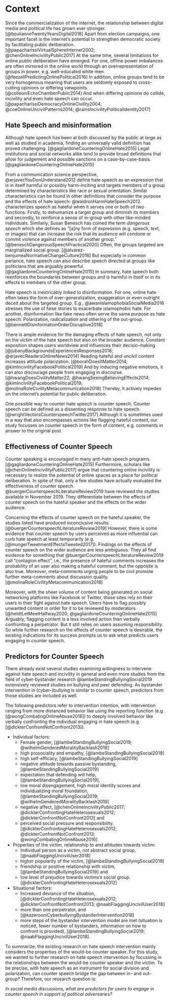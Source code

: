 # Context
Since the commercialization of the internet, the relationship between digital media and political life has grown ever stronger. [@boulianneTwentyYearsDigital2018] Apart from election campaigns, one important facet is the internet's potential to strengthen democratic society by facilitating public deliberation. [@papacharissiVirtualSphereInternet2002; @chenOnlineIncivilityPublic2017] At the same time, several limitations for online public deliberation have emerged. For one, offline power imbalances are often mirrored in the online world through an overrepresentation of groups in power, e.g. well-educated white men. [@feezellPredictingOnlinePolitical2016] In addition, online groups tend to be very homogenous meaning that users are seldomly exposed to cross-cutting opinions or differing viewpoints. [@colleoniEchoChamberPublic2014] And when differing opinions do collide, incivility and even hate speech can occur. [@papacharissiDemocracyOnlineCivility2004; @coeOnlineUncivilPatterns2014; @rainsIncivilityPoliticalIdentity2017]

## Hate Speech and misinformation
Although hate speech has been at both discussed by the public at large as well as studied in academia, finding an universally valid definition has proved challenging. [@gagliardoneCounteringOnlineHate2015] Legal institutions and social networks alike tend to provide broad definitions that allow for judgement and possible sanctions on a case-by-case-basis. [@gagliardoneCounteringOnlineHate2015]

From a communication science perspective, @erjavecYouDonUnderstand2012 define hate speech as an expression that is in itself harmful or possibly harm-inciting and targets members of a group determined by characteristics like race or sexual orientation.  Similar characteristics can be found in other definitions that consider the purpose and the effects of hate speech: @waldronHarmHateSpeech2012 characterizes speech as hateful when it serves one or both of two functions: Firstly, to dehumanize a target group and diminish its members and secondly, to reinforce a sense of in-group with other like-minded individuals. Similarly, Susan Benesch has coined the term _dangerous speech_ which she defines as "[a]ny form of expression (e.g. speech, text, or images) that can increase the risk that its audience will condone or commit violence against members of another group." [@beneschDangerousSpeechPractical2020] Often, the groups targeted are marginalized social group. [@alvarez-benjumeaNormativeChangeCulture2018] But especially in common parlance, hate speech can also describe speech directed at groups like politicians that are arguably powerful. [@gagliardoneCounteringOnlineHate2015] In summary, hate speech both reenforces the boundaries between groups and is harmful in itself or in its effects to members of the other group.

Hate speech is inextricably linked to disinformation. For one, online hate often takes the form of over-generalization, exaggeration or even outright deceit about the targeted group. E.g., @awanIslamophobiaSocialMedia2016 stresses the use of false stories to exacerbate islamophobic hate. For another, disinformation like fake news often serve the same purpose as hate speech: Polarization, radicalization and othering of the out-group. [@bennettDisinformationOrderDisruptive2018]

There is ample evidence for the damaging effects of hate speech, not only on the victim of the hate speech but also on the broader audience. Constant exposition shapes users worldview and influences their decisio-making [@jubanyBackgroundsExperiencesResponses2016; @erjavecReadersOnlineNews2014] Reading hateful and uncivil content increases attitude polarization.  [@borahDoesItMatter2014; @kimIncivilityFacebookPolitical2019] And by inducing negative emotions, it can also discourage people from engaging in discourse. [@hwangDoesCivilityMatter22; @hwangSeeingBelievingEffects2014; @kimIncivilityFacebookPolitical2019; @molinaRoleCivilityMetacommunication2018] Thereby, it actively impedes on the internet's potential for public deliberation.

One possible way to counter hate speech is counter speech. Counter speech can be defined as a dissenting response to hate speech. [@wrightVectorsCounterspeechTwitter2017] Although it is sometimes used in a way that also encompasses actions like flagging hateful content, our study focusses on counter speech in the form of content, e.g. comments in answer to the original post.

## Effectiveness of Counter Speech
Counter speaking is encouraged in many anti-hate speech programs. [@gagliardoneCounteringOnlineHate2015] Furthermore, scholars like [@chenOnlineIncivilityPublic2017] argue that countering online incivility is necessary to realize the potential of online spaces as a place for political deliberation. In spite of that, only a few studies have actually evaluated the effectiveness of counter speech. @buergerCounterspeechLiteratureReview2019 have reviewed the studies available in November 2019. They differentiate between the effects of counter speech on the hateful speaker and the effects on the wider audience.

Concerning the effects of counter speech on the hateful speaker, the studies listed have produced inconclusive results. [@buergerCounterspeechLiteratureReview2019] However, there is some evidence that counter speech by users perceived as more influential can curb hate speech at least temporarily (e.g.[@mungerTweetmentEffectsTweeted2017]).
Findings on the effects of counter speech on the wider audience are less ambiguous. They all find evidence for something that @buergerCounterspeechLiteratureReview2019 call "contagion effect", i.e., the presence of hateful comments increases the probability of an user also making a hateful comment, but the opposite is also true. Moreover, meta-comments urging people to be civil promote further meta-comments about discussion quality. [@molinaRoleCivilityMetacommunication2018]

Moreover, with the sheer volume of content being generated on social networking platforms like Facebook or Twitter, those sites rely on their users in their fight against hate speech. Users have to flag possibly unwanted content in order for it to be reviewed by moderators. [@heldtLetMeetHalfway2020; @gagliardoneCounteringOnlineHate2015] Arguably, flagging content is a less involved action than verbally confronting a perpetrator. But it still relies on users assuming responsibility. So while further research on the effects of counter speech is desirable, the existing indications for its success prompts us to ask what predicts users engaging in counter speech.

## Predictors for Counter Speech
There already exist several studies examining willingness to intervene against hate speech and incivility in general and even more studies from the field of cyber-bystander research @lambeStandingBullyingSocial2019 extensively reviewed studies on bullying and peer defending. As bystander intervention in (cyber-)bullying is similar to counter speech, predictors from those studies are included as well.

The following predictors refer to intervention intention, with intervention ranging from more distanced behavior like using the reporting function (e.g. [@wongCombatingOnlineAbuse2016]) to deeply involved behavior like verbally confronting the individual engaging in hate speech (e.g. [@dickterConfrontNotConfront2013]). 

* Individual factors:
    + Female gender, [@lambeStandingBullyingSocial2019; @wilhelmGenderedMoralityBacklash2019]
    + high prosociality and empathy, [@lambeStandingBullyingSocial2019]
    + high self-efficacy, [@lambeStandingBullyingSocial2019]
    + negative attitude towards passive bystanding, [@lambeStandingBullyingSocial2019]
    + expectation that defending will help, [@lambeStandingBullyingSocial2019],
    + low moral disengagement, high moral identity scores and individualizing moral foundation, [@lambeStandingBullyingSocial2019; @wilhelmGenderedMoralityBacklash2019]
    + negative affect, [@chenOnlineIncivilityPublic2017; @dickterConfrontingHateHeterosexuals2012; @dickterConfrontNotConfront2013] and
    + perceived social pressure and responsibility. [@dickterConfrontingHateHeterosexuals2012; @dickterConfrontNotConfront2013; @wongCombatingOnlineAbuse2016]
    
* Properties of the victim, relationship to and attitudes towards victim:
    + Individual person as a victim, not abstract social group,  [@naabFlaggingUncivilUser2018]
    + higher popularity of the victim, [@lambeStandingBullyingSocial2019]
    + friendship or positive relationship with victim, [@lambeStandingBullyingSocial2019] and
    + low level of prejudice towards victims's social group. [@dickterConfrontingHateHeterosexuals2012]
    
* Situational factors:
    + Increased deviance of the situation, [@dickterConfrontingHateHeterosexuals2012; @dickterConfrontNotConfront2013; @naabFlaggingUncivilUser2018]
    + more than one perpetrator, and [@kazerooniCyberbullyingBystanderIntervention2018]
    + more steps of the bystander intervention model are met (situation is noticed, fewer number of bystanders, information on how to confront is provided), [@lambeStandingBullyingSocial2019; @naabFlaggingUncivilUser2018].
    
To summarize, the existing research on hate speech intervention mainly considers the properties of the would-be counter speaker. For this study, we wanted to further research on hate speech intervention by focussing in the relationships between the would-be counter speaker and the victim. To be precise, with hate speech as an instrument for social division and polarization, can counter speech bridge the gap between in- and out-group? Therefore, our research question is:

*In social media discussions, what are predictors for users to engage in counter speech in support of political adversaries?*